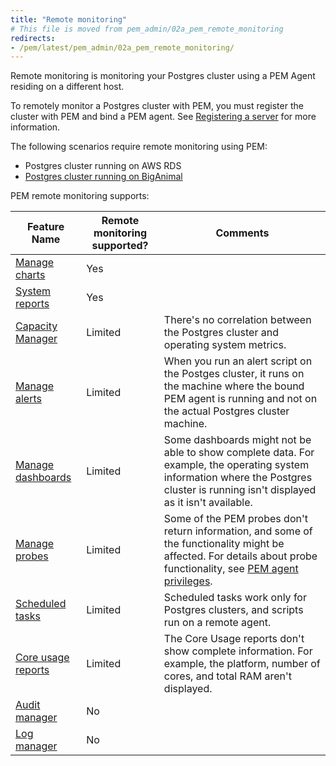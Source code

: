 ```yaml
---
title: "Remote monitoring"
# This file is moved from pem_admin/02a_pem_remote_monitoring
redirects:
- /pem/latest/pem_admin/02a_pem_remote_monitoring/
---
```


Remote monitoring is monitoring your Postgres cluster using a PEM Agent residing on a different host.

To remotely monitor a Postgres cluster with PEM, you must register the cluster with PEM and bind a PEM agent. See [Registering a server](../registering_database_server) for more information.

The following scenarios require remote monitoring using PEM:

-   Postgres cluster running on AWS RDS
-   [Postgres cluster running on BigAnimal](/edb-postgres-ai/cloud-service/using_cluster/monitoring_and_logging/)

PEM remote monitoring supports:

| Feature Name                                                              | Remote monitoring supported? | Comments                                                                                                                                                                                                             |
| ------------------------------------------------------------------------- | ---------------------------- | -------------------------------------------------------------------------------------------------------------------------------------------------------------------------------------------------------------------- |
| [Manage charts](charts/)                                                  | Yes                          |                                                                                                                                                                                                                      |
| [System reports](../reports/#system-configuration-report)                 | Yes                          |                                                                                                                                                                                                                      |
| [Capacity Manager](capacity_manager/)                                     | Limited                      | There's no correlation between the Postgres cluster and operating system metrics.                                                                                                                                    |
| [Manage alerts](alerts/)                                                  | Limited                      | When you run an alert script on the Postges cluster, it runs on the machine where the bound PEM agent is running and not on the actual Postgres cluster machine.                                                     |
| [Manage dashboards](dashboards/)                                          | Limited                      | Some dashboards might not be able to show complete data. For example, the operating system information where the Postgres cluster is running isn't displayed as it isn't available.                                  |
| [Manage probes](probes/)                                                  | Limited                      | Some of the PEM probes don't return information, and some of the functionality might be affected. For details about probe functionality, see [PEM agent privileges](../managing_pem_agent/setting_agent_privileges). |
| [Scheduled tasks](../pem_web_interface/#management-menu)                  | Limited                      | Scheduled tasks work only for Postgres clusters, and scripts run on a remote agent.                                                                                                                                  |
| [Core usage reports](../reports/#core-usage-report)                       | Limited                      | The Core Usage reports don't show complete information. For example, the platform, number of cores, and total RAM aren't displayed.                                                                                  |
| [Audit manager](audit_manager/)                                           | No                           |                                                                                                                                                                                                                      |
| [Log manager](log_manager/)                                               | No                           |                                                                                                                                                                                                                      |
